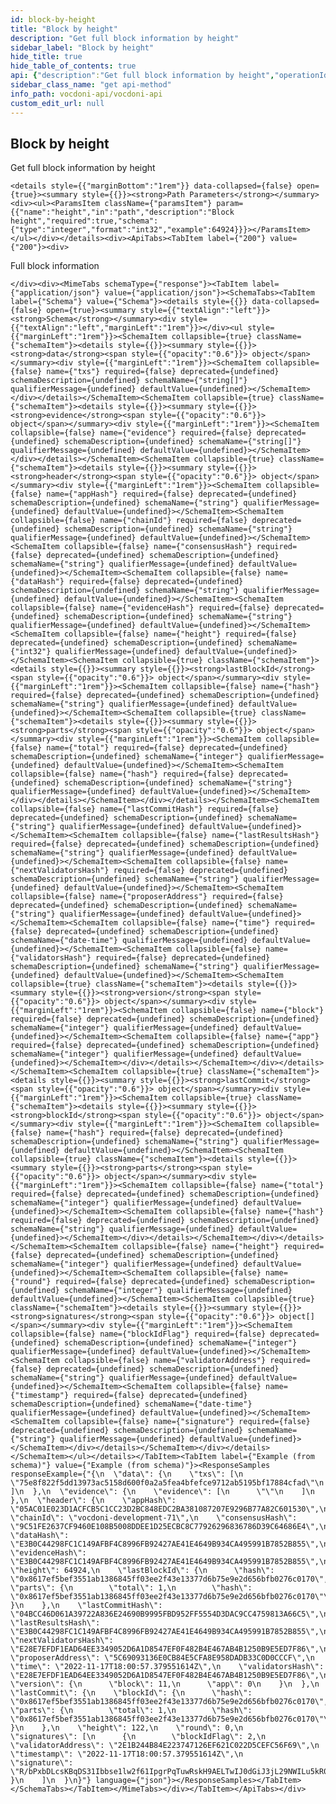 ```yaml
---
id: block-by-height
title: "Block by height"
description: "Get full block information by height"
sidebar_label: "Block by height"
hide_title: true
hide_table_of_contents: true
api: {"description":"Get full block information by height","operationId":"blockByHeight","tags":["Chain"],"parameters":[{"name":"height","in":"path","description":"Block height","required":true,"schema":{"type":"integer","format":"int32","example":64924}}],"responses":{"200":{"description":"Full block information","content":{"application/json":{"schema":{"type":"object","properties":{"data":{"type":"object","properties":{"txs":{"type":"array","items":{"type":"string","example":"75e8f822f5dd13973ac5158d600f0a2a5fea4bfefce9712ab5195bf17884cfad"}}}},"evidence":{"type":"object","properties":{"evidence":{"type":"array","items":{"type":"string","example":""}}}},"header":{"type":"object","properties":{"appHash":{"type":"string","example":"05AC01E023D1ACFCB5C1CC23D2BC848EDC2BA381087207E9296B77A82C601530"},"chainId":{"type":"string","example":"vocdoni-development-71"},"consensusHash":{"type":"string","example":"9C51FE2637CF9460E108B5008DDEE1D25ECBC8C77926296836786D39C64686E4"},"dataHash":{"type":"string","example":"E3B0C44298FC1C149AFBF4C8996FB92427AE41E4649B934CA495991B7852B855"},"evidenceHash":{"type":"string","example":"E3B0C44298FC1C149AFBF4C8996FB92427AE41E4649B934CA495991B7852B855"},"height":{"type":"integer","format":"int32","example":64924},"lastBlockId":{"type":"object","properties":{"hash":{"type":"string","example":"0x8617ef5bef3551ab1386845ff03ee2f43e13377d6b75e9e2d656bfb0276c0170"},"parts":{"type":"object","properties":{"total":{"type":"integer","example":1},"hash":{"type":"string","example":"0x8617ef5bef3551ab1386845ff03ee2f43e13377d6b75e9e2d656bfb0276c0170"}}}}},"lastCommitHash":{"type":"string","example":"04BCC46D061A39722A836E24690B9995FBD952FF5554D3DAC9CC4759813A66C5"},"lastResultsHash":{"type":"string","example":"E3B0C44298FC1C149AFBF4C8996FB92427AE41E4649B934CA495991B7852B855"},"nextValidatorsHash":{"type":"string","example":"E28E7EFDF1EAD64EE3349052D6A1D8547EF0F482B4E467AB4B1250B9E5ED7F86"},"proposerAddress":{"type":"string","example":"5C69093136E0CB84E5CFA8E958DADB33C0D0CCCF"},"time":{"type":"string","format":"date-time","example":"2022-11-17T18:00:57.379551614Z"},"validatorsHash":{"type":"string","example":"E28E7EFDF1EAD64EE3349052D6A1D8547EF0F482B4E467AB4B1250B9E5ED7F86"},"version":{"type":"object","properties":{"block":{"type":"integer","example":11},"app":{"type":"integer","example":0}}}}},"lastCommit":{"type":"object","properties":{"blockId":{"type":"object","properties":{"hash":{"type":"string","example":"0x8617ef5bef3551ab1386845ff03ee2f43e13377d6b75e9e2d656bfb0276c0170"},"parts":{"type":"object","properties":{"total":{"type":"integer","example":1},"hash":{"type":"string","example":"0x8617ef5bef3551ab1386845ff03ee2f43e13377d6b75e9e2d656bfb0276c0170"}}}}},"height":{"type":"integer","example":122},"round":{"type":"integer","example":0},"signatures":{"type":"array","items":{"type":"object","properties":{"blockIdFlag":{"type":"integer","example":2},"validatorAddress":{"type":"string","example":"2E1B244B84E223747126EF621C022D5CEFC56F69"},"timestamp":{"type":"string","format":"date-time","example":"2022-11-17T18:00:57.379551614Z"},"signature":{"type":"string","example":"R/bPxbDLcsKBqDS31Ibbse1lw2f61IpgrPqTuwRskH9AELTwIJ0dGiJ3jL29NWILu5kR0LDv+/83zkQLqNuiCA=="}}}}}}}}}}}},"method":"get","path":"/chain/blocks/{height}","servers":[{"url":"https://api-dev.vocdoni.net/v2/"}],"securitySchemes":{"bearerAuth":{"type":"http","scheme":"bearer"}},"info":{"version":"2.0.0","title":"Vocdoni API","description":"The Vocdoni API is a REST API that substitutes the previous RPCs in order to make it easier for  developers/integrators to build on top of the voting protocol. This API facilitates creating votings using Vocdoni,  without the hassle of learning a complex blockchain platform, allowing to perform all the features that enable the  voting protocol such as creating an account, entity, voting process, census & vote, abstracting as much as possible  the complexity and offering simple and straightforward methods to perform those actions. \nYou can review the API endpoints documentation in this section, the main entities are:\n- [**Chain**](chain): The Vocdoni blockchain is named Vochain. It is a Byzantine fault-tolerant network based on Tendermint that  executes the Vocdoni Protocol logic represented as a state machine. Its main purpose is to register votes in a  decentralized and verifiable format. In those endpoints, you can consult the state of the chain, transactions costs,  list organizations and get more Vochain info.\n- [**Accounts**](accounts): Identified by an Ethereum like address. An account can create and manage elections, transfer tokens,  give power to other accounts on his behalf (delegates) and manage its metadata.\n- [**Elections**](elections): Is a rule-set of options and requirements for creating a process in which people vote a series of  options. To know more about the params of an election and its lifecycle go [here](../get-started/intro#23-elections).  In this section you will find all information related to an election as its information, election keys, submitted  votes & how to create a new election.\n- [**Censuses**](censuses): The census is a key component of any voting process. It specifies the set of users (identified by a  public key or address) eligible for participating in an election. To understand more about the Censuses you can  check [here](../get-started/intro#21-the-census). Here you will be able to get censuses information like the Merkle  root, total weight & size, import/export the censuses and create new ones.\n- [**Votes**](votes): All the information related to the vote issued by a participant in a vote, you can check the validity of  the vote, consult your information and send a vote.\n\nBackend error messages list are defined here: https://github.com/vocdoni/vocdoni-node/blob/master/api/errors.go"},"postman":{"name":"Block by height","description":{"content":"Get full block information by height","type":"text/plain"},"url":{"path":["chain","blocks",":height"],"host":["{{baseUrl}}"],"query":[],"variable":[{"disabled":false,"description":{"content":"(Required) Block height","type":"text/plain"},"type":"any","value":"","key":"height"}]},"header":[{"key":"Accept","value":"application/json"}],"method":"GET"}}
sidebar_class_name: "get api-method"
info_path: vocdoni-api/vocdoni-api
custom_edit_url: null
---
```



## Block by height



Get full block information by height

````mdx-code-block
<details style={{"marginBottom":"1rem"}} data-collapsed={false} open={true}><summary style={{}}><strong>Path Parameters</strong></summary><div><ul><ParamsItem className={"paramsItem"} param={{"name":"height","in":"path","description":"Block height","required":true,"schema":{"type":"integer","format":"int32","example":64924}}}></ParamsItem></ul></div></details><div><ApiTabs><TabItem label={"200"} value={"200"}><div>
````

Full block information

````mdx-code-block
</div><div><MimeTabs schemaType={"response"}><TabItem label={"application/json"} value={"application/json"}><SchemaTabs><TabItem label={"Schema"} value={"Schema"}><details style={{}} data-collapsed={false} open={true}><summary style={{"textAlign":"left"}}><strong>Schema</strong></summary><div style={{"textAlign":"left","marginLeft":"1rem"}}></div><ul style={{"marginLeft":"1rem"}}><SchemaItem collapsible={true} className={"schemaItem"}><details style={{}}><summary style={{}}><strong>data</strong><span style={{"opacity":"0.6"}}> object</span></summary><div style={{"marginLeft":"1rem"}}><SchemaItem collapsible={false} name={"txs"} required={false} deprecated={undefined} schemaDescription={undefined} schemaName={"string[]"} qualifierMessage={undefined} defaultValue={undefined}></SchemaItem></div></details></SchemaItem><SchemaItem collapsible={true} className={"schemaItem"}><details style={{}}><summary style={{}}><strong>evidence</strong><span style={{"opacity":"0.6"}}> object</span></summary><div style={{"marginLeft":"1rem"}}><SchemaItem collapsible={false} name={"evidence"} required={false} deprecated={undefined} schemaDescription={undefined} schemaName={"string[]"} qualifierMessage={undefined} defaultValue={undefined}></SchemaItem></div></details></SchemaItem><SchemaItem collapsible={true} className={"schemaItem"}><details style={{}}><summary style={{}}><strong>header</strong><span style={{"opacity":"0.6"}}> object</span></summary><div style={{"marginLeft":"1rem"}}><SchemaItem collapsible={false} name={"appHash"} required={false} deprecated={undefined} schemaDescription={undefined} schemaName={"string"} qualifierMessage={undefined} defaultValue={undefined}></SchemaItem><SchemaItem collapsible={false} name={"chainId"} required={false} deprecated={undefined} schemaDescription={undefined} schemaName={"string"} qualifierMessage={undefined} defaultValue={undefined}></SchemaItem><SchemaItem collapsible={false} name={"consensusHash"} required={false} deprecated={undefined} schemaDescription={undefined} schemaName={"string"} qualifierMessage={undefined} defaultValue={undefined}></SchemaItem><SchemaItem collapsible={false} name={"dataHash"} required={false} deprecated={undefined} schemaDescription={undefined} schemaName={"string"} qualifierMessage={undefined} defaultValue={undefined}></SchemaItem><SchemaItem collapsible={false} name={"evidenceHash"} required={false} deprecated={undefined} schemaDescription={undefined} schemaName={"string"} qualifierMessage={undefined} defaultValue={undefined}></SchemaItem><SchemaItem collapsible={false} name={"height"} required={false} deprecated={undefined} schemaDescription={undefined} schemaName={"int32"} qualifierMessage={undefined} defaultValue={undefined}></SchemaItem><SchemaItem collapsible={true} className={"schemaItem"}><details style={{}}><summary style={{}}><strong>lastBlockId</strong><span style={{"opacity":"0.6"}}> object</span></summary><div style={{"marginLeft":"1rem"}}><SchemaItem collapsible={false} name={"hash"} required={false} deprecated={undefined} schemaDescription={undefined} schemaName={"string"} qualifierMessage={undefined} defaultValue={undefined}></SchemaItem><SchemaItem collapsible={true} className={"schemaItem"}><details style={{}}><summary style={{}}><strong>parts</strong><span style={{"opacity":"0.6"}}> object</span></summary><div style={{"marginLeft":"1rem"}}><SchemaItem collapsible={false} name={"total"} required={false} deprecated={undefined} schemaDescription={undefined} schemaName={"integer"} qualifierMessage={undefined} defaultValue={undefined}></SchemaItem><SchemaItem collapsible={false} name={"hash"} required={false} deprecated={undefined} schemaDescription={undefined} schemaName={"string"} qualifierMessage={undefined} defaultValue={undefined}></SchemaItem></div></details></SchemaItem></div></details></SchemaItem><SchemaItem collapsible={false} name={"lastCommitHash"} required={false} deprecated={undefined} schemaDescription={undefined} schemaName={"string"} qualifierMessage={undefined} defaultValue={undefined}></SchemaItem><SchemaItem collapsible={false} name={"lastResultsHash"} required={false} deprecated={undefined} schemaDescription={undefined} schemaName={"string"} qualifierMessage={undefined} defaultValue={undefined}></SchemaItem><SchemaItem collapsible={false} name={"nextValidatorsHash"} required={false} deprecated={undefined} schemaDescription={undefined} schemaName={"string"} qualifierMessage={undefined} defaultValue={undefined}></SchemaItem><SchemaItem collapsible={false} name={"proposerAddress"} required={false} deprecated={undefined} schemaDescription={undefined} schemaName={"string"} qualifierMessage={undefined} defaultValue={undefined}></SchemaItem><SchemaItem collapsible={false} name={"time"} required={false} deprecated={undefined} schemaDescription={undefined} schemaName={"date-time"} qualifierMessage={undefined} defaultValue={undefined}></SchemaItem><SchemaItem collapsible={false} name={"validatorsHash"} required={false} deprecated={undefined} schemaDescription={undefined} schemaName={"string"} qualifierMessage={undefined} defaultValue={undefined}></SchemaItem><SchemaItem collapsible={true} className={"schemaItem"}><details style={{}}><summary style={{}}><strong>version</strong><span style={{"opacity":"0.6"}}> object</span></summary><div style={{"marginLeft":"1rem"}}><SchemaItem collapsible={false} name={"block"} required={false} deprecated={undefined} schemaDescription={undefined} schemaName={"integer"} qualifierMessage={undefined} defaultValue={undefined}></SchemaItem><SchemaItem collapsible={false} name={"app"} required={false} deprecated={undefined} schemaDescription={undefined} schemaName={"integer"} qualifierMessage={undefined} defaultValue={undefined}></SchemaItem></div></details></SchemaItem></div></details></SchemaItem><SchemaItem collapsible={true} className={"schemaItem"}><details style={{}}><summary style={{}}><strong>lastCommit</strong><span style={{"opacity":"0.6"}}> object</span></summary><div style={{"marginLeft":"1rem"}}><SchemaItem collapsible={true} className={"schemaItem"}><details style={{}}><summary style={{}}><strong>blockId</strong><span style={{"opacity":"0.6"}}> object</span></summary><div style={{"marginLeft":"1rem"}}><SchemaItem collapsible={false} name={"hash"} required={false} deprecated={undefined} schemaDescription={undefined} schemaName={"string"} qualifierMessage={undefined} defaultValue={undefined}></SchemaItem><SchemaItem collapsible={true} className={"schemaItem"}><details style={{}}><summary style={{}}><strong>parts</strong><span style={{"opacity":"0.6"}}> object</span></summary><div style={{"marginLeft":"1rem"}}><SchemaItem collapsible={false} name={"total"} required={false} deprecated={undefined} schemaDescription={undefined} schemaName={"integer"} qualifierMessage={undefined} defaultValue={undefined}></SchemaItem><SchemaItem collapsible={false} name={"hash"} required={false} deprecated={undefined} schemaDescription={undefined} schemaName={"string"} qualifierMessage={undefined} defaultValue={undefined}></SchemaItem></div></details></SchemaItem></div></details></SchemaItem><SchemaItem collapsible={false} name={"height"} required={false} deprecated={undefined} schemaDescription={undefined} schemaName={"integer"} qualifierMessage={undefined} defaultValue={undefined}></SchemaItem><SchemaItem collapsible={false} name={"round"} required={false} deprecated={undefined} schemaDescription={undefined} schemaName={"integer"} qualifierMessage={undefined} defaultValue={undefined}></SchemaItem><SchemaItem collapsible={true} className={"schemaItem"}><details style={{}}><summary style={{}}><strong>signatures</strong><span style={{"opacity":"0.6"}}> object[]</span></summary><div style={{"marginLeft":"1rem"}}><SchemaItem collapsible={false} name={"blockIdFlag"} required={false} deprecated={undefined} schemaDescription={undefined} schemaName={"integer"} qualifierMessage={undefined} defaultValue={undefined}></SchemaItem><SchemaItem collapsible={false} name={"validatorAddress"} required={false} deprecated={undefined} schemaDescription={undefined} schemaName={"string"} qualifierMessage={undefined} defaultValue={undefined}></SchemaItem><SchemaItem collapsible={false} name={"timestamp"} required={false} deprecated={undefined} schemaDescription={undefined} schemaName={"date-time"} qualifierMessage={undefined} defaultValue={undefined}></SchemaItem><SchemaItem collapsible={false} name={"signature"} required={false} deprecated={undefined} schemaDescription={undefined} schemaName={"string"} qualifierMessage={undefined} defaultValue={undefined}></SchemaItem></div></details></SchemaItem></div></details></SchemaItem></ul></details></TabItem><TabItem label={"Example (from schema)"} value={"Example (from schema)"}><ResponseSamples responseExample={"{\n  \"data\": {\n    \"txs\": [\n      \"75e8f822f5dd13973ac5158d600f0a2a5fea4bfefce9712ab5195bf17884cfad\"\n    ]\n  },\n  \"evidence\": {\n    \"evidence\": [\n      \"\"\n    ]\n  },\n  \"header\": {\n    \"appHash\": \"05AC01E023D1ACFCB5C1CC23D2BC848EDC2BA381087207E9296B77A82C601530\",\n    \"chainId\": \"vocdoni-development-71\",\n    \"consensusHash\": \"9C51FE2637CF9460E108B5008DDEE1D25ECBC8C77926296836786D39C64686E4\",\n    \"dataHash\": \"E3B0C44298FC1C149AFBF4C8996FB92427AE41E4649B934CA495991B7852B855\",\n    \"evidenceHash\": \"E3B0C44298FC1C149AFBF4C8996FB92427AE41E4649B934CA495991B7852B855\",\n    \"height\": 64924,\n    \"lastBlockId\": {\n      \"hash\": \"0x8617ef5bef3551ab1386845ff03ee2f43e13377d6b75e9e2d656bfb0276c0170\",\n      \"parts\": {\n        \"total\": 1,\n        \"hash\": \"0x8617ef5bef3551ab1386845ff03ee2f43e13377d6b75e9e2d656bfb0276c0170\"\n      }\n    },\n    \"lastCommitHash\": \"04BCC46D061A39722A836E24690B9995FBD952FF5554D3DAC9CC4759813A66C5\",\n    \"lastResultsHash\": \"E3B0C44298FC1C149AFBF4C8996FB92427AE41E4649B934CA495991B7852B855\",\n    \"nextValidatorsHash\": \"E28E7EFDF1EAD64EE3349052D6A1D8547EF0F482B4E467AB4B1250B9E5ED7F86\",\n    \"proposerAddress\": \"5C69093136E0CB84E5CFA8E958DADB33C0D0CCCF\",\n    \"time\": \"2022-11-17T18:00:57.379551614Z\",\n    \"validatorsHash\": \"E28E7EFDF1EAD64EE3349052D6A1D8547EF0F482B4E467AB4B1250B9E5ED7F86\",\n    \"version\": {\n      \"block\": 11,\n      \"app\": 0\n    }\n  },\n  \"lastCommit\": {\n    \"blockId\": {\n      \"hash\": \"0x8617ef5bef3551ab1386845ff03ee2f43e13377d6b75e9e2d656bfb0276c0170\",\n      \"parts\": {\n        \"total\": 1,\n        \"hash\": \"0x8617ef5bef3551ab1386845ff03ee2f43e13377d6b75e9e2d656bfb0276c0170\"\n      }\n    },\n    \"height\": 122,\n    \"round\": 0,\n    \"signatures\": [\n      {\n        \"blockIdFlag\": 2,\n        \"validatorAddress\": \"2E1B244B84E223747126EF621C022D5CEFC56F69\",\n        \"timestamp\": \"2022-11-17T18:00:57.379551614Z\",\n        \"signature\": \"R/bPxbDLcsKBqDS31Ibbse1lw2f61IpgrPqTuwRskH9AELTwIJ0dGiJ3jL29NWILu5kR0LDv+/83zkQLqNuiCA==\"\n      }\n    ]\n  }\n}"} language={"json"}></ResponseSamples></TabItem></SchemaTabs></TabItem></MimeTabs></div></TabItem></ApiTabs></div>
````
      